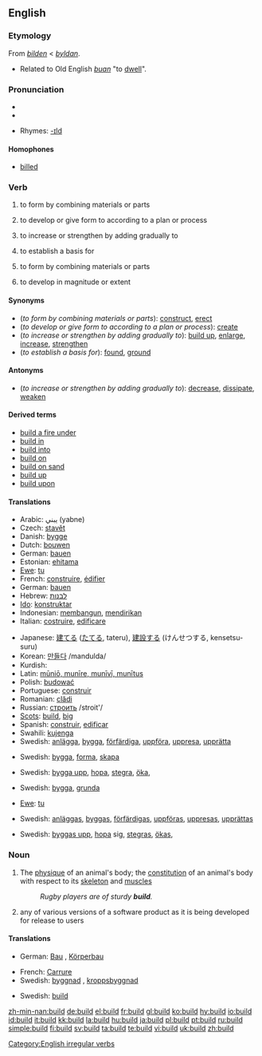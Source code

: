 ==English==

===Etymology===
From {{ME.}} ''[[bilden]]'' < {{OE.}} ''[[byldan]]''.
* Related to Old English ''[[buan]]'' "to [[dwell]]".

===Pronunciation===
* {{IPA|/bɪld/}}
* {{audio|en-us-build.ogg|Audio (US)}}

* Rhymes: [[Rhymes:English:-ɪld|-ɪld]]

====Homophones====
* [[billed]]

===Verb===
{{en-verb|builds|building|'''[[built]]''', ''or archaic'', '''[[builded]]'''}}

# {{transitive}} to form by combining materials or parts
# {{transitive}} to develop or give form to according to a plan or process
# {{transitive}} to increase or strengthen by adding gradually to
# {{transitive}} to establish a basis for
# {{intransitive}} to form by combining materials or parts
# {{intransitive}} to develop in magnitude or extent

====Synonyms====
* (''to form by combining materials or parts''): [[construct]], [[erect]]
* (''to develop or give form to according to a plan or process''): [[create]]
* (''to increase or strengthen by adding gradually to''): [[build up]], [[enlarge]], [[increase]], [[strengthen]]
* (''to establish a basis for''): [[found]], [[ground]]

====Antonyms====
* (''to increase or strengthen by adding gradually to''): [[decrease]], [[dissipate]], [[weaken]]

====Derived terms====
* [[build a fire under]]
* [[build in]]
* [[build into]]
* [[build on]]
* [[build on sand]]
* [[build up]]
* [[build upon]]

====Translations====
{{trans-top|(transitive) to form by combining materials or parts}}
* Arabic: يبني (yabne)
* Czech: [[stavět]]
* Danish: [[bygge]]
* Dutch: [[bouwen]]
* German: [[bauen]]
* Estonian: [[ehitama]]
* [[Ewe]]: [[tu]]
* French: [[construire]], [[édifier]]
* German: [[bauen]]
* Hebrew: [[לבנות|לבנות]]
* [[Ido]]: [[konstruktar]]
* Indonesian: [[bangun|membangun]], [[diri|mendirikan]]
* Italian: [[costruire]], [[edificare]]
{{trans-mid}}
* Japanese: [[建てる]] ([[たてる]], tateru), [[建設]]する (けんせつする, kensetsu-suru)
* Korean: [[만들다]] /mandulda/
* Kurdish: {{KUchar|[[دروستکردن]]}}
* Latin: [[munire|mūniō, munīre, munīvī, munītus]]
* Polish: [[budować]]
* Portuguese: [[construir]]
* Romanian: [[clădi]]
* Russian: [[строить]] /stroit'/
* [[Scots]]: [[#Scots|build]], [[big#Scots|big]]
* Spanish: [[construir]], [[edificar]]
* Swahili: [[kujenga]]
* Swedish: [[anlägga]], [[bygga]], [[förfärdiga]], [[uppföra]], [[uppresa]], [[upprätta]]
{{trans-bottom}}

{{trans-top|(transitive) to develop or give form to according to a plan or process}}
{{trans-mid}}
* Swedish: [[bygga]], [[forma]], [[skapa]]
{{trans-bottom}}

{{trans-top|(transitive) to increase or strengthen by adding gradually to}}
{{trans-mid}}
* Swedish: [[bygga upp]], [[hopa]], [[stegra]], [[öka]],
{{trans-bottom}}

{{trans-top|(transitive) to establish a basis for}}
{{trans-mid}}
* Swedish: [[bygga]], [[grunda]]
{{trans-bottom}}

{{trans-top|(intransitive) to form by combining materials or parts}}
* [[Ewe]]: [[tu]]
{{trans-mid}}
* Swedish: [[anläggas]], [[byggas]], [[förfärdigas]], [[uppföras]], [[uppresas]], [[upprättas]]
{{trans-bottom}}

{{trans-top|(intransitive) to develop in magnitude or extent}}
{{trans-mid}}
* Swedish: [[byggas upp]], [[hopa]] sig, [[stegras]], [[ökas]],
{{trans-bottom}}

===Noun===
{{en-noun}}

# The [[physique]] of an animal's body; the [[constitution]] of an animal's body with respect to its [[skeleton]] and [[muscle]]s
#: ''Rugby players are of sturdy '''build'''.''
# {{computing}} any of various versions of a software product as it is being developed for release to users

====Translations====
{{trans-top|physique of an animal's body}}
* German: [[Bau]] {{m}}, [[Körperbau]] {{m}}
{{trans-mid}}
* French: [[Carrure]] {{f}}
* Swedish: [[byggnad]] {{c}}, [[kroppsbyggnad]] {{c}}
{{trans-bottom}}

{{trans-top|computing: any of various versions of a software product as it is being developed for release to users}}
{{trans-mid}}
* Swedish: [[build#Swedish|build]] {{c}}
{{trans-bottom}}

[[Category:English irregular verbs]]

[[zh-min-nan:build]]
[[de:build]]
[[el:build]]
[[fr:build]]
[[gl:build]]
[[ko:build]]
[[hy:build]]
[[io:build]]
[[id:build]]
[[it:build]]
[[kk:build]]
[[la:build]]
[[hu:build]]
[[ja:build]]
[[pl:build]]
[[pt:build]]
[[ru:build]]
[[simple:build]]
[[fi:build]]
[[sv:build]]
[[ta:build]]
[[te:build]]
[[vi:build]]
[[uk:build]]
[[zh:build]]